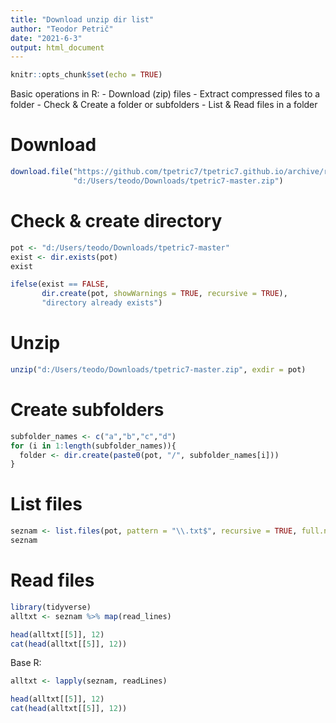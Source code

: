 ```yaml
---
title: "Download unzip dir list"
author: "Teodor Petrič"
date: "2021-6-3"
output: html_document
---
```


```r
knitr::opts_chunk$set(echo = TRUE)
```



Basic operations in R:
- Download (zip) files
- Extract compressed files to a folder
- Check & Create a folder or subfolders
- List & Read files in a folder


# Download

```r
download.file("https://github.com/tpetric7/tpetric7.github.io/archive/refs/heads/main.zip",
              "d:/Users/teodo/Downloads/tpetric7-master.zip")
```

# Check & create directory

```r
pot <- "d:/Users/teodo/Downloads/tpetric7-master"
exist <- dir.exists(pot)
exist

```

```r
ifelse(exist == FALSE, 
       dir.create(pot, showWarnings = TRUE, recursive = TRUE), 
       "directory already exists")
```

# Unzip

```r
unzip("d:/Users/teodo/Downloads/tpetric7-master.zip", exdir = pot)
```


# Create subfolders

```r
subfolder_names <- c("a","b","c","d") 
for (i in 1:length(subfolder_names)){
  folder <- dir.create(paste0(pot, "/", subfolder_names[i]))
}

```

# List files

```r
seznam <- list.files(pot, pattern = "\\.txt$", recursive = TRUE, full.names = TRUE)
seznam

```

# Read files

```r
library(tidyverse)
alltxt <- seznam %>% map(read_lines)

head(alltxt[[5]], 12)
cat(head(alltxt[[5]], 12))

```

Base R:

```r
alltxt <- lapply(seznam, readLines)

head(alltxt[[5]], 12)
cat(head(alltxt[[5]], 12))

```

